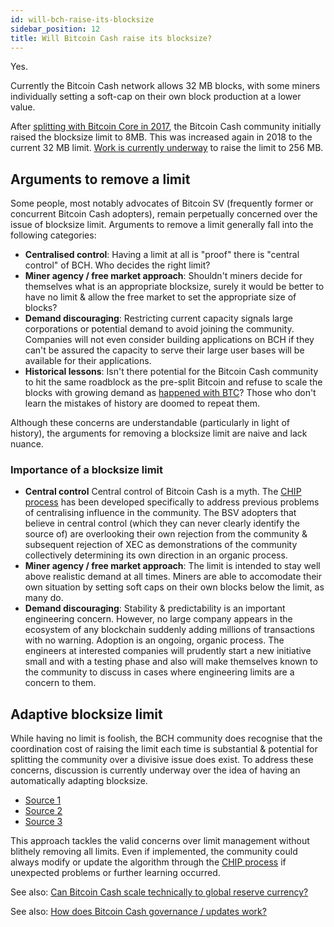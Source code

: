 ```yaml
---
id: will-bch-raise-its-blocksize
sidebar_position: 12
title: Will Bitcoin Cash raise its blocksize?
---
```


Yes.

Currently the Bitcoin Cash network allows 32 MB blocks, with some miners individually setting a soft-cap on their own block production at a lower value.

After [splitting with Bitcoin Core in 2017](/start#episode-8-of-10-bitcoin-cash), the Bitcoin Cash community initially raised the blocksize limit to 8MB. This was increased again in 2018 to the current 32 MB limit. [Work is currently underway](https://bitcoincashresearch.org/t/assessing-the-scaling-performance-of-several-categories-of-bch-network-software/754) to raise the limit to 256 MB.

## Arguments to remove a limit

Some people, most notably advocates of Bitcoin SV (frequently former or concurrent Bitcoin Cash adopters), remain perpetually concerned over the issue of blocksize limit. Arguments to remove a limit generally fall into the following categories:

- **Centralised control**: Having a limit at all is "proof" there is "central control" of BCH. Who decides the right limit?
- **Miner agency / free market approach**: Shouldn't miners decide for themselves what is an appropriate blocksize, surely it would be better to have no limit & allow the free market to set the appropriate size of blocks?
- **Demand discouraging**: Restricting current capacity signals large corporations or potential demand to avoid joining the community. Companies will not even consider building applications on BCH if they can't be assured the capacity to serve their large user bases will be available for their applications.
- **Historical lessons**: Isn't there potential for the Bitcoin Cash community to hit the same roadblock as the pre-split Bitcoin and refuse to scale the blocks with growing demand as [happened with BTC](/start#episode-8-of-10-bitcoin-cash)? Those who don't learn the mistakes of history are doomed to repeat them.

Although these concerns are understandable (particularly in light of history), the arguments for removing a blocksize limit are naive and lack nuance.

### Importance of a blocksize limit

- **Central control** Central control of Bitcoin Cash is a myth. The [CHIP process](/faqs/BCH/how-does-BCH-governance-work) has been developed specifically to address previous problems of centralising influence in the community. The BSV adopters that believe in central control (which they can never clearly identify the source of) are overlooking their own rejection from the community & subsequent rejection of XEC as demonstrations of the community collectively determining its own direction in an organic process.
- **Miner agency / free market approach**: The limit is intended to stay well above realistic demand at all times. Miners are able to accomodate their own situation by setting soft caps on their own blocks below the limit, as many do.
- **Demand discouraging**: Stability & predictability is an important engineering concern. However, no large company appears in the ecosystem of any blockchain suddenly adding millions of transactions with no warning. Adoption is an ongoing, organic process. The engineers at interested companies will prudently start a new initiative small and with a testing phase and also will make themselves known to the community to discuss in cases where engineering limits are a concern to them.

## Adaptive blocksize limit

While having no limit is foolish, the BCH community does recognise that the coordination cost of raising the limit each time is substantial & potential for splitting the community over a divisive issue does exist. To address these concerns, discussion is currently underway over the idea of having an automatically adapting blocksize.

- [Source 1](https://bitcoincashresearch.org/t/chip-2023-01-excessive-block-size-adjustment-algorithm-ebaa-based-on-weighted-target-exponential-moving-average-wtema-for-bitcoin-cash/1037)
- [Source 2](https://bitcoincashresearch.org/t/asymmetric-moving-maxblocksize-based-on-median/197)
- [Source 3](https://bitcoincashresearch.org/t/general-protocols-opinions-and-considerations-on-a-maxblocksize-adjustment-scheme/1082)

This approach tackles the valid concerns over limit management without blithely removing all limits. Even if implemented, the community could always modify or update the algorithm through the [CHIP process](/faqs/BCH/how-does-BCH-governance-work) if unexpected problems or further learning occurred.

See also: [Can Bitcoin Cash scale technically to global reserve currency?](/faqs/Global-Reserve-Currency/can-BCH-technically-scale-to-global-reserve-currency)

See also: [How does Bitcoin Cash governance / updates work?](/faqs/BCH/how-does-BCH-governance-work)
